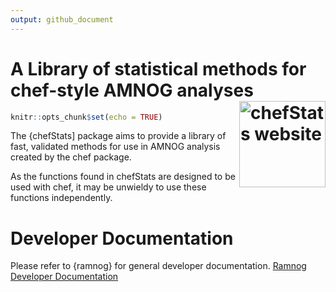 ```yaml
---
output: github_document
---
```


<!-- README.md is generated from README.Rmd. Please edit that file -->

# A Library of statistical methods for chef-style AMNOG analyses <a href="https://hta-pharma.github.io/chefStats/"><img src="man/figures/logo.png" align="right" height="138" alt="chefStats website" /></a>

```r
knitr::opts_chunk$set(echo = TRUE)
```

The {chefStats] package aims to provide a library of fast, validated methods for use in AMNOG analysis created by the chef package.

As the functions found in chefStats are designed to be used with chef, it may be unwieldy to use these functions independently. 


# Developer Documentation

Please refer to {ramnog} for general developer documentation.
[Ramnog Developer Documentation](https://hta-pharma.github.io/ramnog/articles/#:~:text=Debugging-,Development,-Git%20Workflow)

